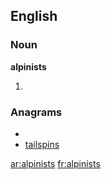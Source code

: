 ==English==

===Noun===
'''alpinists'''

# {{plural of|[[alpinist]]}}

===Anagrams===
* {{alphagram|aiilnpsst}}
* [[tailspins#English|tailspins]]

[[ar:alpinists]]
[[fr:alpinists]]